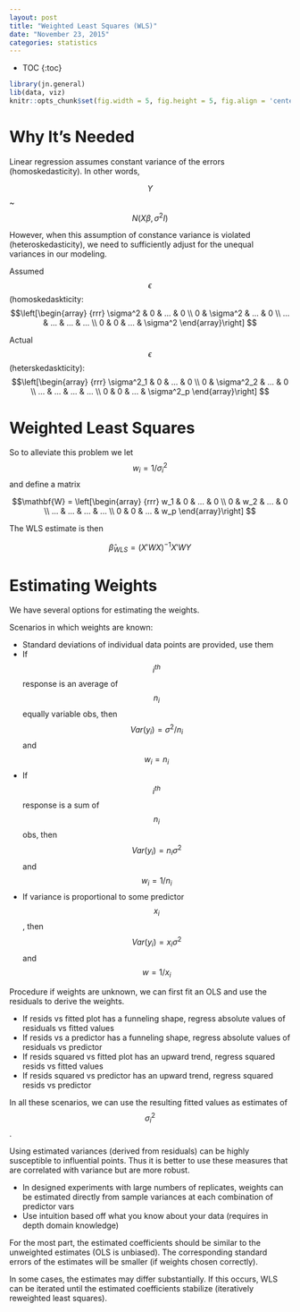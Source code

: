 ```yaml
---
layout: post
title: "Weighted Least Squares (WLS)"
date: "November 23, 2015"
categories: statistics
---
```


* TOC
{:toc}

```r
library(jn.general)
lib(data, viz)
knitr::opts_chunk$set(fig.width = 5, fig.height = 5, fig.align = 'center')
```

# Why It's Needed
Linear regression assumes constant variance of the errors (homoskedasticity). In other words,

$$ Y $$ ~ $$N(X\beta, \sigma^2 I)$$

However, when this assumption of constance variance is violated (heteroskedasticity), we need to sufficiently adjust for the unequal variances in our modeling.

Assumed $$\epsilon$$ (homoskedaskticity:
$$\left[\begin{array}
{rrr}
\sigma^2 & 0 & ... & 0 \\
0 & \sigma^2 & ... & 0 \\
... & ... & ... & ... \\
0 & 0 & ... & \sigma^2
\end{array}\right]
$$

Actual $$\epsilon$$ (heterskedaskticity):
$$\left[\begin{array}
{rrr}
\sigma^2_1 & 0 & ... & 0 \\
0 & \sigma^2_2 & ... & 0 \\
... & ... & ... & ... \\
0 & 0 & ... & \sigma^2_p
\end{array}\right]
$$

# Weighted Least Squares
So to alleviate this problem we let $$w_i = 1 / \sigma^2_i$$ and define a matrix 

$$\mathbf{W} = \left[\begin{array}
{rrr}
w_1 & 0 & ... & 0 \\
0 & w_2 & ... & 0 \\
... & ... & ... & ... \\
0 & 0 & ... & w_p
\end{array}\right]
$$

The WLS estimate is then

$$ \hat{\beta}_{WLS} = (X'WX)^{-1} X' W Y $$

# Estimating Weights
We have several options for estimating the weights.

Scenarios in which weights are known:

* Standard deviations of individual data points are provided, use them
* If $$i^{th}$$ response is an average of $$n_i$$ equally variable obs, then $$Var(y_i) = \sigma^2 / n_i$$ and $$w_i = n_i$$
* If $$i^{th}$$ response is a sum of $$n_i$$ obs, then $$Var(y_i) = n_i \sigma^2$$ and $$w_i = 1/n_i$$
* If variance is proportional to some predictor $$x_i$$, then $$Var(y_i) = x_i \sigma^2$$ and $$ w = 1/x_i$$

Procedure if weights are unknown, we can first fit an OLS and use the residuals to derive the weights.

* If resids vs fitted plot has a funneling shape, regress absolute values of residuals vs fitted values
* If resids vs a predictor has a funneling shape, regress absolute values of residuals vs predictor
* If resids squared vs fitted plot has an upward trend, regress squared resids vs fitted values
* If resids squared vs predictor has an upward trend, regress squared resids vs predictor

In all these scenarios, we can use the resulting fitted values as estimates of $$\sigma^2_i$$. 

Using estimated variances (derived from residuals) can be highly susceptible to influential points. Thus it is better to use these measures that are correlated with variance but are more robust. 

* In designed experiments with large numbers of replicates, weights can be estimated directly from sample variances at each combination of predictor vars
* Use intuition based off what you know about your data (requires in depth domain knowledge)

For the most part, the estimated coefficients should be similar to the unweighted estimates (OLS is unbiased). The corresponding standard errors of the estimates will be smaller (if weights chosen correctly). 

In some cases, the estimates may differ substantially. If this occurs, WLS can be iterated until the estimated coefficients stabilize (iteratively reweighted least squares). 
